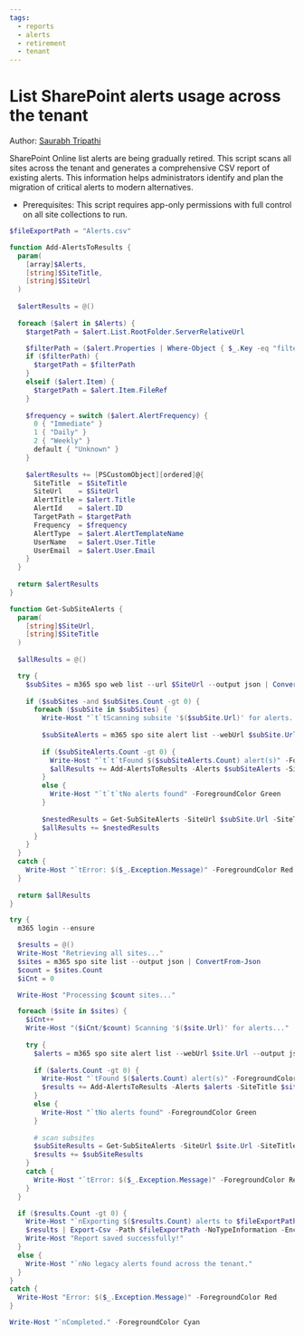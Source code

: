 ```yaml
---
tags:
  - reports
  - alerts
  - retirement
  - tenant
---
```



# List SharePoint alerts usage across the tenant

Author: [Saurabh Tripathi](https://github.com/saurabh7019)

SharePoint Online list alerts are being gradually retired. This script scans all sites across the tenant and generates a comprehensive CSV report of existing alerts. This information helps administrators identify and plan the migration of critical alerts to modern alternatives.

- Prerequisites: This script requires app-only permissions with full control on all site collections to run.

<Tabs>
  <TabItem value="PowerShell">

  ```powershell
  $fileExportPath = "Alerts.csv"

  function Add-AlertsToResults {
    param(
      [array]$Alerts,
      [string]$SiteTitle,
      [string]$SiteUrl
    )
      
    $alertResults = @()
      
    foreach ($alert in $Alerts) {
      $targetPath = $alert.List.RootFolder.ServerRelativeUrl

      $filterPath = ($alert.Properties | Where-Object { $_.Key -eq "filterpath" }).Value
      if ($filterPath) {
        $targetPath = $filterPath
      }
      elseif ($alert.Item) {
        $targetPath = $alert.Item.FileRef
      }
    
      $frequency = switch ($alert.AlertFrequency) {
        0 { "Immediate" }
        1 { "Daily" }
        2 { "Weekly" }
        default { "Unknown" }
      }
    
      $alertResults += [PSCustomObject][ordered]@{
        SiteTitle  = $SiteTitle
        SiteUrl    = $SiteUrl
        AlertTitle = $alert.Title
        AlertId    = $alert.ID
        TargetPath = $targetPath
        Frequency  = $frequency
        AlertType  = $alert.AlertTemplateName
        UserName   = $alert.User.Title
        UserEmail  = $alert.User.Email
      }
    }
      
    return $alertResults
  }

  function Get-SubSiteAlerts {
    param(
      [string]$SiteUrl,
      [string]$SiteTitle
    )
    
    $allResults = @()

    try {
      $subSites = m365 spo web list --url $SiteUrl --output json | ConvertFrom-Json
        
      if ($subSites -and $subSites.Count -gt 0) {
        foreach ($subSite in $subSites) {
          Write-Host "`t`tScanning subsite '$($subSite.Url)' for alerts..." -ForegroundColor Gray
          
          $subSiteAlerts = m365 spo site alert list --webUrl $subSite.Url --output json | ConvertFrom-Json
          
          if ($subSiteAlerts.Count -gt 0) {
            Write-Host "`t`t`tFound $($subSiteAlerts.Count) alert(s)" -ForegroundColor Yellow
            $allResults += Add-AlertsToResults -Alerts $subSiteAlerts -SiteTitle $SiteTitle -SiteUrl $subSite.Url
          }
          else {
            Write-Host "`t`t`tNo alerts found" -ForegroundColor Green
          }
          
          $nestedResults = Get-SubSiteAlerts -SiteUrl $subSite.Url -SiteTitle $SiteTitle
          $allResults += $nestedResults
        }
      }
    }
    catch {
      Write-Host "`tError: $($_.Exception.Message)" -ForegroundColor Red
    }
    
    return $allResults
  }

  try {
    m365 login --ensure

    $results = @()
    Write-Host "Retrieving all sites..."
    $sites = m365 spo site list --output json | ConvertFrom-Json
    $count = $sites.Count
    $iCnt = 0

    Write-Host "Processing $count sites..."

    foreach ($site in $sites) {
      $iCnt++
      Write-Host "($iCnt/$count) Scanning '$($site.Url)' for alerts..."
    
      try {
        $alerts = m365 spo site alert list --webUrl $site.Url --output json | ConvertFrom-Json
        
        if ($alerts.Count -gt 0) {
          Write-Host "`tFound $($alerts.Count) alert(s)" -ForegroundColor Yellow
          $results += Add-AlertsToResults -Alerts $alerts -SiteTitle $site.Title -SiteUrl $site.Url
        }
        else {
          Write-Host "`tNo alerts found" -ForegroundColor Green
        }
        
        # scan subsites
        $subSiteResults = Get-SubSiteAlerts -SiteUrl $site.Url -SiteTitle $site.Title
        $results += $subSiteResults
      }
      catch {
        Write-Host "`tError: $($_.Exception.Message)" -ForegroundColor Red
      }
    }

    if ($results.Count -gt 0) {
      Write-Host "`nExporting $($results.Count) alerts to $fileExportPath..."
      $results | Export-Csv -Path $fileExportPath -NoTypeInformation -Encoding UTF8
      Write-Host "Report saved successfully!"
    }
    else {
      Write-Host "`nNo legacy alerts found across the tenant."
    }
  }
  catch {
    Write-Host "Error: $($_.Exception.Message)" -ForegroundColor Red
  }

  Write-Host "`nCompleted." -ForegroundColor Cyan
  ```

  </TabItem>
</Tabs>

